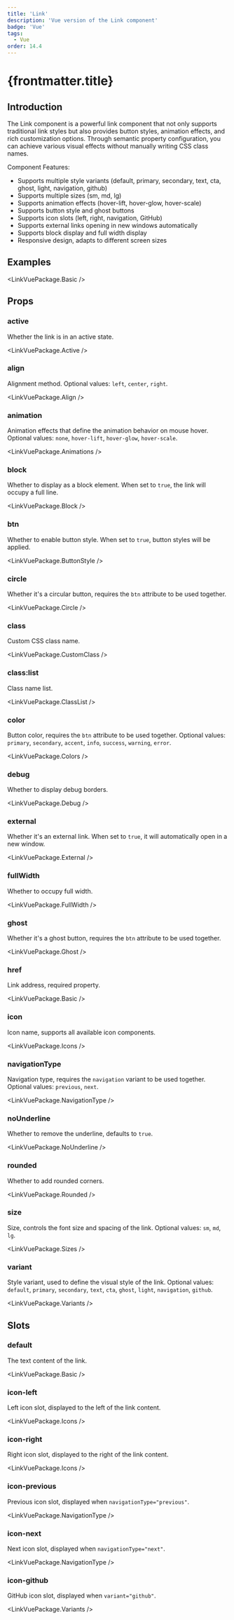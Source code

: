 ```yaml
---
title: 'Link'
description: 'Vue version of the Link component'
badge: 'Vue'
tags:
  - Vue
order: 14.4
---
```



# {frontmatter.title}

## Introduction

The Link component is a powerful link component that not only supports traditional link styles but also provides button styles, animation effects, and rich customization options. Through semantic property configuration, you can achieve various visual effects without manually writing CSS class names.

Component Features:

- Supports multiple style variants (default, primary, secondary, text, cta, ghost, light, navigation, github)
- Supports multiple sizes (sm, md, lg)
- Supports animation effects (hover-lift, hover-glow, hover-scale)
- Supports button style and ghost buttons
- Supports icon slots (left, right, navigation, GitHub)
- Supports external links opening in new windows automatically
- Supports block display and full width display
- Responsive design, adapts to different screen sizes

## Examples

<LinkVuePackage.Basic />

## Props

### active

Whether the link is in an active state.

<LinkVuePackage.Active />

### align

Alignment method. Optional values: `left`, `center`, `right`.

<LinkVuePackage.Align />

### animation

Animation effects that define the animation behavior on mouse hover. Optional values: `none`, `hover-lift`, `hover-glow`, `hover-scale`.

<LinkVuePackage.Animations />

### block

Whether to display as a block element. When set to `true`, the link will occupy a full line.

<LinkVuePackage.Block />

### btn

Whether to enable button style. When set to `true`, button styles will be applied.

<LinkVuePackage.ButtonStyle />

### circle

Whether it's a circular button, requires the `btn` attribute to be used together.

<LinkVuePackage.Circle />

### class

Custom CSS class name.

<LinkVuePackage.CustomClass />

### class:list

Class name list.

<LinkVuePackage.ClassList />

### color

Button color, requires the `btn` attribute to be used together. Optional values: `primary`, `secondary`, `accent`, `info`, `success`, `warning`, `error`.

<LinkVuePackage.Colors />

### debug

Whether to display debug borders.

<LinkVuePackage.Debug />

### external

Whether it's an external link. When set to `true`, it will automatically open in a new window.

<LinkVuePackage.External />

### fullWidth

Whether to occupy full width.

<LinkVuePackage.FullWidth />

### ghost

Whether it's a ghost button, requires the `btn` attribute to be used together.

<LinkVuePackage.Ghost />

### href

Link address, required property.

<LinkVuePackage.Basic />

### icon

Icon name, supports all available icon components.

<LinkVuePackage.Icons />

### navigationType

Navigation type, requires the `navigation` variant to be used together. Optional values: `previous`, `next`.

<LinkVuePackage.NavigationType />

### noUnderline

Whether to remove the underline, defaults to `true`.

<LinkVuePackage.NoUnderline />

### rounded

Whether to add rounded corners.

<LinkVuePackage.Rounded />

### size

Size, controls the font size and spacing of the link. Optional values: `sm`, `md`, `lg`.

<LinkVuePackage.Sizes />

### variant

Style variant, used to define the visual style of the link. Optional values: `default`, `primary`, `secondary`, `text`, `cta`, `ghost`, `light`, `navigation`, `github`.

<LinkVuePackage.Variants />

## Slots

### default

The text content of the link.

<LinkVuePackage.Basic />

### icon-left

Left icon slot, displayed to the left of the link content.

<LinkVuePackage.Icons />

### icon-right

Right icon slot, displayed to the right of the link content.

<LinkVuePackage.Icons />

### icon-previous

Previous icon slot, displayed when `navigationType="previous"`.

<LinkVuePackage.NavigationType />

### icon-next

Next icon slot, displayed when `navigationType="next"`.

<LinkVuePackage.NavigationType />

### icon-github

GitHub icon slot, displayed when `variant="github"`.

<LinkVuePackage.Variants />
